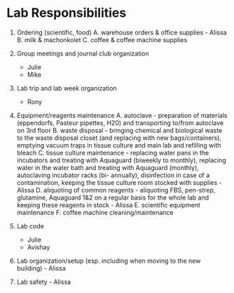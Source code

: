 # Lab Responsibilities {#labResponsibilities}


1. Ordering (scientific, food)
	A. warehouse orders & office supplies - Alissa
	B. milk & machonkolet
	C. coffee & coffee machine supplies

2. Group meetings and journal club organization
	- Julie
	- Mike

3. Lab trip and lab week organization
	- Rony

4. Equipment/reagents maintenance
	A. autoclave - preparation of materials (eppendorfs, Pasteur pipettes, H20) and transporting to/from autoclave on 3rd 	      floor
	B. waste disposal - bringing chemical and biological waste to the waste disposal closet (and replacing with new 	bags/containers), emptying vacuum traps in tissue culture and main lab and refilling with bleach
	C. tissue culture maintenance - replacing water pans in the incubators and treating with Aquaguard (biweekly to 	monthly), replacing water in the water bath and treating with Aquaguard (monthly), autoclaving incubator racks (bi-	   annually), disinfection in case of a contamination, keeping the tissue culture room stocked with supplies - Alissa
	D. aliquoting of common reagents - aliquoting FBS, pen-strep, glutamine, Aquaguard 1&2 on a regular basis for the 	  whole lab and keeping these reagents in stock - Alissa
	E. scientific equipment maintenance
	F. coffee machine cleaning/maintenance
	
5. Lab code
	- Julie
	- Avishay

6. Lab organization/setup (esp. including when moving to the new building) - Alissa

7. Lab safety - Alissa



